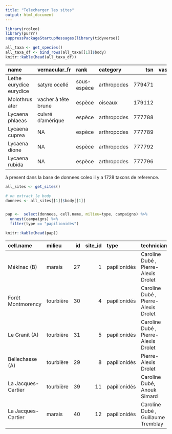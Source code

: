 ```yaml
---
title: "Telecharger les sites"
output: html_document
---
```





```r
library(rcoleo)
library(purrr)
suppressPackageStartupMessages(library(tidyverse))

all_taxa <- get_species()
all_taxa_df <- bind_rows(all_taxa[[1]]$body)
knitr::kable(head(all_taxa_df))
```



|name                    |vernacular_fr       |rank        |category    |    tsn| vascan_id|bryoquel_id |created_at               |updated_at               |
|:-----------------------|:-------------------|:-----------|:-----------|------:|---------:|:-----------|:------------------------|:------------------------|
|Lethe eurydice eurydice |satyre ocellé       |sous-espèce |arthropodes | 779471|        NA|NA          |2020-06-03T00:00:00.000Z |2020-06-03T19:58:22.036Z |
|Molothrus ater          |vacher à tête brune |espèce      |oiseaux     | 179112|        NA|NA          |2020-06-03T00:00:00.000Z |2020-06-04T12:46:07.480Z |
|Lycaena phlaeas         |cuivré d'amérique   |espèce      |arthropodes | 777788|        NA|NA          |2018-11-07T18:44:51.984Z |2018-11-07T18:44:51.984Z |
|Lycaena cuprea          |NA                  |espèce      |arthropodes | 777789|        NA|NA          |2018-11-07T18:44:51.984Z |2018-11-07T18:44:51.984Z |
|Lycaena dione           |NA                  |espèce      |arthropodes | 777792|        NA|NA          |2018-11-07T18:44:51.984Z |2018-11-07T18:44:51.984Z |
|Lycaena rubida          |NA                  |espèce      |arthropodes | 777796|        NA|NA          |2018-11-07T18:44:51.984Z |2018-11-07T18:44:51.984Z |

à present dans la base de donnees coleo il y a 1728 taxons de reference.



```r
all_sites <- get_sites()

# on extract le body
donnees <- all_sites[[1]]$body[[1]]


pap <-  select(donnees, cell.name, milieu=type, campaigns) %>%
  unnest(campaigns) %>%
  filter(type == "papilionidés")

knitr::kable(head(pap))
```



|cell.name          |milieu    | id| site_id|type         |technicians                                |opened_at  |closed_at  |notes |created_at               |updated_at               | siteId|
|:------------------|:---------|--:|-------:|:------------|:------------------------------------------|:----------|:----------|:-----|:------------------------|:------------------------|------:|
|Mékinac (B)        |marais    | 27|       1|papilionidés |Caroline Dubé       , Pierre-Alexis Drolet |2016-06-23 |2016-06-23 |NA    |2018-11-07T18:53:22.103Z |2018-11-07T18:53:22.103Z |      1|
|Forêt Montmorency  |tourbière | 30|       4|papilionidés |Caroline Dubé       , Pierre-Alexis Drolet |2016-07-11 |2016-07-11 |NA    |2018-11-07T18:53:22.817Z |2020-01-23T19:34:07.751Z |      4|
|Le Granit (A)      |tourbière | 31|       5|papilionidés |Caroline Dubé       , Pierre-Alexis Drolet |2016-06-30 |2016-06-30 |NA    |2018-11-07T18:53:23.091Z |2018-11-07T18:53:23.091Z |      5|
|Bellechasse (A)    |tourbière | 29|       8|papilionidés |Pierre-Alexis Drolet                       |2016-07-05 |2016-07-05 |NA    |2018-11-07T18:53:22.562Z |2018-11-07T18:53:22.562Z |      8|
|La Jacques-Cartier |tourbière | 39|      11|papilionidés |Caroline Dubé, Anouk Simard                |2017-06-26 |2017-06-26 |NA    |2018-11-07T18:53:25.260Z |2018-11-07T18:53:25.260Z |     11|
|La Jacques-Cartier |marais    | 40|      12|papilionidés |Caroline Dubé     , Guillaume Tremblay     |2017-06-22 |2017-06-22 |NA    |2018-11-07T18:53:25.473Z |2018-11-07T18:53:25.473Z |     12|
